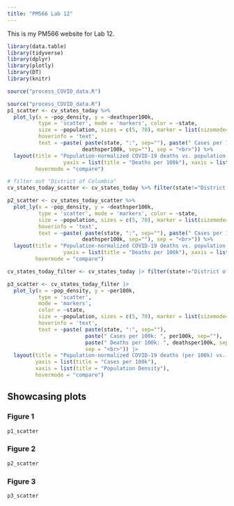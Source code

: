 ```yaml
---
title: "PM566 Lab 12"
---
```


This is my PM566 website for Lab 12.

```r
library(data.table)
library(tidyverse)
library(dplyr)
library(plotly)
library(DT)
library(knitr)
```

```r
source("process_COVID_data.R")
```

```r
source("process_COVID_data.R")
p1_scatter <- cv_states_today %>% 
  plot_ly(x = ~pop_density, y = ~deathsper100k,
          type = 'scatter', mode = 'markers', color = ~state,
          size = ~population, sizes = c(5, 70), marker = list(sizemode='diameter', opacity=0.5),
          hoverinfo = 'text',
          text = ~paste( paste(state, ":", sep=""), paste(" Cases per 100k: ", per100k, sep="") , paste(" Deaths per 100k: ",
                        deathsper100k, sep=""), sep = "<br>")) %>%
  layout(title = "Population-normalized COVID-19 deaths vs. population density",
                  yaxis = list(title = "Deaths per 100k"), xaxis = list(title = "Population Density"),
         hovermode = "compare")

# filter out "District of Columbia"
cv_states_today_scatter <- cv_states_today %>% filter(state!="District of Columbia")

p2_scatter <- cv_states_today_scatter %>% 
  plot_ly(x = ~pop_density, y = ~deathsper100k,
          type = 'scatter', mode = 'markers', color = ~state,
          size = ~population, sizes = c(5, 70), marker = list(sizemode='diameter', opacity=0.5),
          hoverinfo = 'text',
          text = ~paste( paste(state, ":", sep=""), paste(" Cases per 100k: ", per100k, sep="") , paste(" Deaths per 100k: ",
                        deathsper100k, sep=""), sep = "<br>")) %>%
  layout(title = "Population-normalized COVID-19 deaths vs. population density",
                  yaxis = list(title = "Deaths per 100k"), xaxis = list(title = "Population Density"),
         hovermode = "compare")

cv_states_today_filter <- cv_states_today |> filter(state!="District of Columbia")

p3_scatter <- cv_states_today_filter |>
  plot_ly(x = ~pop_density, y = ~per100k, 
          type = 'scatter', 
          mode = 'markers', 
          color = ~state,
          size = ~population, sizes = c(5, 70), marker = list(sizemode='diameter', opacity=0.5),
          hoverinfo = 'text',
          text = ~paste( paste(state, ":", sep=""),
                         paste(" Cases per 100k: ", per100k, sep=""),
                         paste(" Deaths per 100k: ", deathsper100k, sep=""),
                         sep = "<br>")) |>
  layout(title = "Population-normalized COVID-19 deaths (per 100k) vs. Population density for US States",
         yaxis = list(title = "Cases per 100k"),
         xaxis = list(title = "Population Density"),
         hovermode = "compare")
```

## Showcasing plots {.tabset}

### Figure 1

```r
p1_scatter
```

### Figure 2

```r
p2_scatter
```

### Figure 3

```r
p3_scatter
```

## {-}

